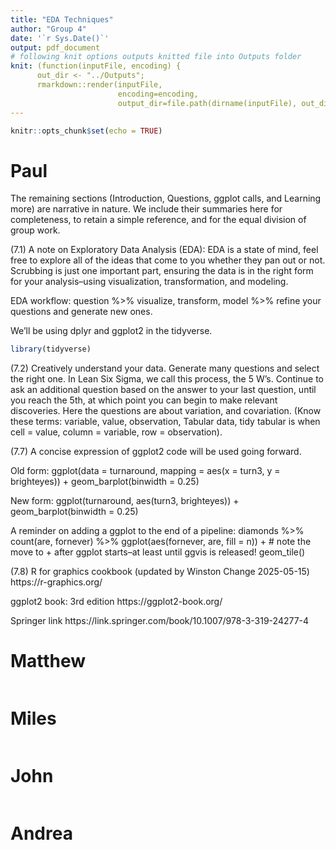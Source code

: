```yaml
---
title: "EDA Techniques"
author: "Group 4"
date: '`r Sys.Date()`'
output: pdf_document
# following knit options outputs knitted file into Outputs folder
knit: (function(inputFile, encoding) {
      out_dir <- "../Outputs";
      rmarkdown::render(inputFile,
                        encoding=encoding,
                        output_dir=file.path(dirname(inputFile), out_dir))})
---
```


```r
knitr::opts_chunk$set(echo = TRUE)
```

# Paul

The remaining sections (Introduction, Questions, ggplot calls, and Learning more) are narrative in nature. We include their summaries here for completeness, to retain a simple reference, and for the equal division of group work.

(7.1) A note on Exploratory Data Analysis (EDA): EDA is a state of mind, feel free to explore all of the ideas that come to you whether they pan out or not. Scrubbing is just one important part, ensuring the data is in the right form for your analysis--using visualization, transformation, and modeling.

EDA workflow: question %>% visualize, transform, model %>% refine your questions and generate new ones.

We'll be using dplyr and ggplot2 in the tidyverse.
```r
library(tidyverse)
```

(7.2) Creatively understand your data. Generate many questions and select the right one. In Lean Six Sigma, we call this process, the 5 W's. Continue to ask an additional question based on the answer to your last question, until you reach the 5th, at which point you can begin to make relevant discoveries. Here the questions are about variation, and covariation. (Know these terms: variable, value, observation, Tabular data, tidy tabular is when cell = value, column = variable, row = observation).

(7.7) A concise expression of ggplot2 code will be used going forward.

Old form:
ggplot(data = turnaround, mapping = aes(x = turn3, y = brighteyes)) + 
  geom_barplot(binwidth = 0.25)
  
New form:
ggplot(turnaround, aes(turn3, brighteyes)) + 
  geom_barplot(binwidth = 0.25)

A reminder on adding a ggplot to the end of a pipeline:
diamonds %>% 
  count(are, fornever) %>% 
  ggplot(aes(fornever, are, fill = n)) + # note the move to + after ggplot starts--at least until ggvis is released!
    geom_tile()
    
(7.8)
R for graphics cookbook (updated by Winston Change 2025-05-15)
https://r-graphics.org/

ggplot2 book: 3rd edition
https://ggplot2-book.org/

Springer link
https://link.springer.com/book/10.1007/978-3-319-24277-4




# Matthew
```r

```


# Miles
```r

```


# John
```r

```


# Andrea
```r

```

